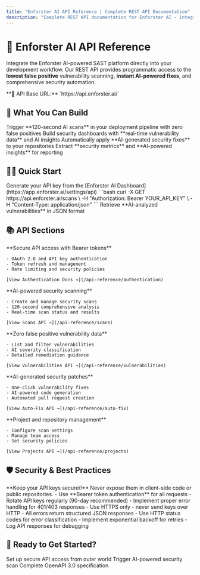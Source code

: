 ```yaml
---
title: "Enforster AI API Reference | Complete REST API Documentation"
description: "Complete REST API documentation for Enforster AI - integrate AI-powered SAST, vulnerability scanning, auto-fix, and security automation into your DevOps pipeline."
---
```


# 🚀 **Enforster AI API Reference**

Integrate the Enforster AI-powered SAST platform directly into your development workflow. Our REST API provides programmatic access to the **lowest false positive** vulnerability scanning, **instant AI-powered fixes**, and comprehensive security automation.

<Note>
  **🔑 API Base URL:** `https://api.enforster.ai/`
</Note>

## 🎯 **What You Can Build**

<CardGroup cols={2}>
  <Card title="🔄 CI/CD Integration" icon="gear" href="/api-reference/scans">
    Trigger **120-second AI scans** in your deployment pipeline with zero false positives
  </Card>
  <Card title="🛠️ Custom Dashboards" icon="chart-line" href="/api-reference/vulnerabilities">
    Build security dashboards with **real-time vulnerability data** and AI insights
  </Card>
  <Card title="🤖 Automated Remediation" icon="wand-magic-sparkles" href="/api-reference/auto-fix">
    Automatically apply **AI-generated security fixes** to your repositories
  </Card>
  <Card title="📊 Security Analytics" icon="chart-bar" href="/api-reference/analytics">
    Extract **security metrics** and **AI-powered insights** for reporting
  </Card>
</CardGroup>

## 🏃‍♂️ **Quick Start**

<Steps>
  <Step title="🔑 Get API Key">
    Generate your API key from the [Enforster AI Dashboard](https://app.enforster.ai/settings/api)
  </Step>
  <Step title="🔍 Run Your First Scan">
    ```bash
    curl -X GET https://api.enforster.ai/scans \
      -H "Authorization: Bearer YOUR_API_KEY" \
      -H "Content-Type: application/json"
    ```
  </Step>
  <Step title="📊 Get Results">
    Retrieve **AI-analyzed vulnerabilities** in JSON format
  </Step>
</Steps>

## 📚 **API Sections**

<AccordionGroup>
  <Accordion title="Authentication" icon="key">
    **Secure API access with Bearer tokens**

    - OAuth 2.0 and API key authentication
    - Token refresh and management
    - Rate limiting and security policies

    [View Authentication Docs →](/api-reference/authentication)
  </Accordion>
  <Accordion title="Scans API" icon="magnifying-glass">
    **AI-powered security scanning**

    - Create and manage security scans
    - 120-second comprehensive analysis
    - Real-time scan status and results

    [View Scans API →](/api-reference/scans)
  </Accordion>
  <Accordion title="Vulnerabilities API" icon="shield-exclamation">
    **Zero false positive vulnerability data**

    - List and filter vulnerabilities
    - AI severity classification
    - Detailed remediation guidance

    [View Vulnerabilities API →](/api-reference/vulnerabilities)
  </Accordion>
  <Accordion title="Auto-Fix API" icon="wand-magic-sparkles">
    **AI-generated security patches**

    - One-click vulnerability fixes
    - AI-powered code generation
    - Automated pull request creation

    [View Auto-Fix API →](/api-reference/auto-fix)
  </Accordion>
  <Accordion title="Projects API" icon="folder">
    **Project and repository management**

    - Configure scan settings
    - Manage team access
    - Set security policies

    [View Projects API →](/api-reference/projects)
  </Accordion>
</AccordionGroup>

## 🛡️ **Security & Best Practices**

<Warning>
  **Keep your API keys secure\!** Never expose them in client-side code or public repositories.
</Warning>

<Tabs>
  <Tab title="🔐 Authentication">
    - Use **Bearer token authentication** for all requests
    - Rotate API keys regularly (90-day recommended)
    - Implement proper error handling for 401/403 responses
    - Use HTTPS only - never send keys over HTTP
  </Tab>
  <Tab title="🔄 Error Handling">
    - All errors return structured JSON responses
    - Use HTTP status codes for error classification
    - Implement exponential backoff for retries
    - Log API responses for debugging
  </Tab>
</Tabs>

## 🚀 **Ready to Get Started?**

<CardGroup cols={3}>
  <Card title="🔑 Authentication" icon="key" href="/api-reference/authentication">
    Set up secure API access from outer world
  </Card>
  <Card title="🔍 Your First Scan" icon="rocket" href="/api-reference/scans">
    Trigger AI-powered security scan
  </Card>
  <Card title="📖 OpenAPI Spec" icon="code" href="/api-reference/openapi">
    Complete OpenAPI 3.0 specification
  </Card>
</CardGroup>